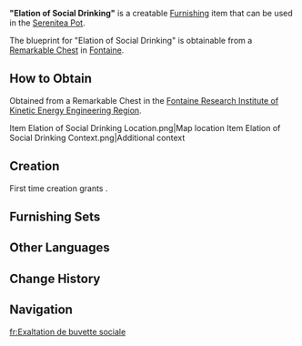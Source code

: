 {{Furnishing Infobox
|id             = 362121
|image          = Item Elation of Social Drinking.png
|category       = Small Furnishing
|subcategory    = Seating
|quality        = 3
|adeptal_energy = 60
|load           = 85
|reduced_load   = 64
|description    = This round stool is the result of adjusting the dimensions and streamlining the production process of the typical Ash Wood bench. Often found near bars or around rectangular tables in establishments like hotels and cafés within the [[Court of Fontaine]], this lightweight and portable stool is favored by guests engaged in social gatherings. While it may lack the comfort of chairs with backrests, the joy of companionship tends to outweigh such inconveniences.
|interaction    = Seat
|blueprint      = Remarkable Chest
}}
'''"Elation of Social Drinking"''' is a creatable [[Furnishing]] item that can be used in the [[Serenitea Pot]].

The blueprint for "Elation of Social Drinking" is obtainable from a [[Remarkable Chest]] in [[Fontaine]].

==How to Obtain==
Obtained from a Remarkable Chest in the [[Fontaine Research Institute of Kinetic Energy Engineering Region]].
<gallery>
Item Elation of Social Drinking Location.png|Map location
Item Elation of Social Drinking Context.png|Additional context
</gallery>

==Creation==
First time creation grants {{Item|Trust|24|x=60}}.
{{Recipe
|type = Creation
|time = 14h
|Ash Wood = 4
|Iron Chunk = 2
|Fabric = 2
|sort = Ash Wood;Iron Chunk;Fabric
}}

==Furnishing Sets==
{{Craft Usage|type=Furnishing Set}}

==Other Languages==
{{Other Languages
|en      = "Elation of Social Drinking"
|zhs     = 「欢聚畅饮的快意」
|zhs_rm  = 
|zht     = 「歡聚暢飲的快意」
|zht_rm  = 
|zh_tl   = 
|ja      = 「愉快な集まり」
|ja_rm   = "Yukai-na Atsumari"
|ja_tl   = "Delightful Gathering"
|ko      = 「함께 마시는 통쾌함」
|ko_rm   = 
|ko_tl   = "Refreshment of Drinking Together" 
|es      = Alegría de la celebración conjunta
|es_tl   = Joy of Mutual Celebration
|fr      = Exaltation de buvette sociale
|fr_tl   = Exaltation of Social Drinking
|ru      = Радость совместного празднования
|ru_tl   = Joy of Joint Celebration
|th      = "ความสุขในการสังสรรค์ร่วมกัน"
|th_rm   = 
|th_tl   = 
|vi      = Sảng Khoái Uống Rượu Hoan Ca
|vi_tl   = 
|de      = „Die Wonne des Zusammenseins und des Trinkens“
|de_tl   = "The Joy of Being Together and Drinking"
|id      = "Kebahagiaan Minum Bersama"
|id_tl   = "Joy of Drinking Together"
|pt      = "Elegia a Beber Socialmente"
|pt_tl   = 
|tr      = "Sosyal İçiciliğin Hazzı"
|tr_tl   = 
|it      = Giubilo del bere in compagnia
|it_tl   = Rejoicing in Drinking in Company
}}

==Change History==
{{Change History|4.1}}

==Navigation==
{{Furnishing Navbox|interior}}

[[fr:Exaltation de buvette sociale]]